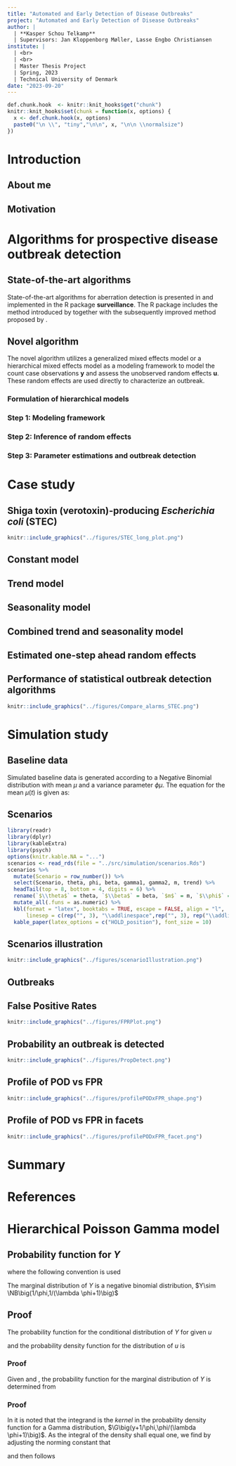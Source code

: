 ```yaml
---
title: "Automated and Early Detection of Disease Outbreaks"
project: "Automated and Early Detection of Disease Outbreaks"
author: |
  | **Kasper Schou Telkamp**
  | Supervisors: Jan Kloppenborg Møller, Lasse Engbo Christiansen
institute: |
  | <br>
  | <br>
  | Master Thesis Project
  | Spring, 2023
  | Technical University of Denmark
date: "2023-09-20"
---
```


```r
def.chunk.hook  <- knitr::knit_hooks$get("chunk")
knitr::knit_hooks$set(chunk = function(x, options) {
  x <- def.chunk.hook(x, options)
  paste0("\n \\", "tiny","\n\n", x, "\n\n \\normalsize")
})


```

# Introduction

## About me

\begin{columns}
\begin{column}{.48\textwidth}
\begin{itemize}
  \item MSc Eng., Quantitative Biology and Disease Modelling @ DTU
  \item Wife and three kids @ Vedbæk
  \item Passionate about e-Sports, particularly Counter Strike
\end{itemize}
\end{column}
\hfill
\begin{column}{.48\textwidth}
```r
knitr::include_graphics("../figures/family.jpg")
```
\end{column}
\end{columns}

## Motivation

\begin{columns}
\begin{column}{.58\textwidth}
\begin{itemize}
  \item Establishment of MiBa by SSI in 2010
  \item Great opportunity for data analysis
  \item No fully automated procedures in place at SSI
\end{itemize}
\end{column}
\hfill
\begin{column}{.38\textwidth}
```r
knitr::include_graphics("../figures/MiBaPetriComp.png")
knitr::include_graphics("../figures/MiBa.png")
```
\end{column}
\end{columns}

# Algorithms for prospective disease outbreak detection

## State-of-the-art algorithms

State-of-the-art algorithms for aberration detection is presented in \cite{Salmon_2016} and implemented in the R package **surveillance**. The R package includes the method introduced by \cite{Farrington_1996} together with the subsequently improved method proposed by \cite{Noufaily_2013}.

## Novel algorithm

The novel algorithm utilizes a generalized mixed effects model or a hierarchical mixed effects model as a modeling framework to model the count case observations $\boldsymbol y$ and assess the unobserved random effects $\boldsymbol u$. These random effects are used directly to characterize an outbreak.

### Formulation of hierarchical models
\only<1>{
\begin{align*}
  \mathbf{Pois}&\mathbf{son} \ \mathbf{Normal} & \mathbf{Pois}&\mathbf{son} \ \mathbf{Gamma} \\
  \boldsymbol{Y|u} &\sim \Pois \big( \boldsymbol{\lambda} \exp(\boldsymbol{u}) \big) & \boldsymbol{Y|u} &\sim \Pois (\boldsymbol{\lambda u}) \\
  \boldsymbol{u} &\sim \N(\boldsymbol{0},I\sigma^2) & \boldsymbol{u} &\sim \G(\boldsymbol 1/\phi,\phi)
\end{align*}
}
\only<2>{
\begin{align*}
  \mathbf{Pois}&\mathbf{son} \ \mathbf{Normal} & \mathbf{Pois}&\mathbf{son} \ \mathbf{Gamma} \\
  \boldsymbol{Y|u} &\sim \Pois \big( \boldsymbol{\lambda} \exp(\boldsymbol{u}) \big) & \boldsymbol{Y|u} &\sim \Pois (\boldsymbol{\lambda u}) \\
  \boldsymbol{u} &\sim \N(\boldsymbol{0},I\sigma^2) & \boldsymbol{u} &\sim \G(\boldsymbol 1/\phi,\phi) \\
  & & & \\
  & & Y&\sim\NB\big(1/\phi,1/(\lambda\phi+1)\big)
\end{align*}
}

### Step 1: Modeling framework

\begin{itemize}
  \item Assume a hierarchical Poisson Normal or Poisson Gamma model to reference data using a log link
  \item Incorporate covariates by supplying a model formula on the form
  \begin{equation}
    \log(\lambda_{it})=\boldsymbol x_{it}\boldsymbol \beta+\log(n_{it}), \quad i=1,\dots,m, \quad t=1,\dots,T
  \end{equation}
  \item Account for structural changes in the time series using a rolling window of width $k$
\end{itemize}

### Step 2: Inference of random effects

\begin{itemize}
  \item Infer one-step ahead random effects $\hat u_{i{t_1}}$ for each group using the fitted model
  \item Define outbreak detection threshold $U_{t_0}$ as a quantile of the second stage model's random effects distribution
  \item Use either a Gaussian or Gamma distribution with respective plug-in estimates
\end{itemize}

### Step 3: Parameter estimations and outbreak detection

\begin{itemize}
  \item Compare inferred random effects $\hat u_{i{t_1}}$ to a threshold $U_{t_0}$
  \item Raise and alarm if the inferred random effect exceeds the threshold, i.e. $\hat u_{i{t_1}}>U_{t_0}$
  \item Omit outbreak related observations from future parameter estimation
\end{itemize}

# Case study

## Shiga toxin (verotoxin)-producing *Escherichia coli* (STEC)

```r
knitr::include_graphics("../figures/STEC_long_plot.png")
```

## Constant model

\begin{equation}\label{eq:Agegroup}
  \log(\lambda_{it}) = \beta(ageGroup_{i}) + \log(n_{it})
\end{equation}

\begin{itemize}
  \item $\lambda_{it}$ is the outbreak intensity at time $t$ for age group $i$
  \item $\beta(ageGroup_{i})$ is the fixed effect specific to age group $i$
  \item $\log(n_{it})$ acts as an offset, accounting for the population size at time $t$ for age group $i$
\end{itemize}

## Trend model

\begin{equation}
  \log(\lambda_{it})=\beta(ageGroup_{i}) + \beta_{trend} t + \log(n_{it})
\end{equation}

\begin{itemize}
  \item In addition to constant model, includes a trend component
  \item $\beta_{trend}$ quantifies the rate of change in the outbreak intensity over time
\end{itemize}

## Seasonality model

\begin{equation}
\log(\lambda_{it})=\beta(ageGroup_{i})+ \sin \bigg(\frac{2\pi\cdot \tau_t}{12}\bigg) \beta_{\sin} + \cos \bigg(2\frac{\pi\cdot \tau_t}{12}\bigg) \beta_{\cos} + \log(n_{it})
\end{equation}

\begin{itemize}
  \item In addition to constant model, incorporates an annual seasonality pattern
  \item $\tau_t$ represents the time period $t$ within a year (1-12)
  \item $\beta_{\sin}$ and $\beta_{\cos}$ capture the effect of the seasonal pattern
\end{itemize}

## Combined trend and seasonality model

\begin{equation}\label{eq:AgegroupTrendSeasonality}
  \log(\lambda_{it})=\beta(ageGroup_{i}) + \beta_{trend} t + \sin \bigg(\frac{2\pi\cdot \tau_t}{12}\bigg) \beta_{\sin} + \cos \bigg(\frac{2\pi\cdot \tau_t}{12}\bigg)\beta_{\cos} + \log(n_{it})
\end{equation}

\begin{itemize}
  \item Builds upon previous models, combining trend and seasonality components
  \item Includes both $\beta_{trend}$, $\beta_{\sin}$, and $\beta_{\cos}$ parameters
\end{itemize}

## Estimated one-step ahead random effects

\begin{columns}
\begin{column}{.50\textwidth}
\begin{itemize}
  \item<1> A rolling window of width $k=36$ months is employed
  \item<1> The combined model minimizes the logarithmic score  
  \item<1> Upper bound $U_{t_0}$ is based on the $90\%$ quantile of the random effects distribution
  \item<1> If the one-step ahead random effects $u_{it_1}$ exceeds $U_{t_0}$ an alarm is raised
\end{itemize}
\vspace{.1cm}
\begin{itemize}
  \item<2> 30 alarms are generated using the Poisson Normal framework, while 31 alarms are generated using the Poisson Gamma framework.
  \item<2> A great number of alarms are generated in the period from March 2021 to March 2022
\end{itemize}
\end{column}
\hfill
\begin{column}{.46\textwidth}
```r
knitr::include_graphics("../figures/Compare_novel_STEC.png")
```
\end{column}
\end{columns}

## Performance of statistical outbreak detection algorithms

```r
knitr::include_graphics("../figures/Compare_alarms_STEC.png")
```

# Simulation study

## Baseline data

Simulated baseline data is generated according to a Negative Binomial distribution with mean $\mu$ and a variance parameter $\phi\mu$. The equation for the mean $\mu(t)$ is given as:

\begin{equation}
\mu(t)=\exp\Biggl(\theta+\beta_{trend} t+\sum_{j=1}^m \biggl(\gamma_1 \cos\Bigl(\frac{2\pi jt}{52}\Bigl) + \gamma_2 \sin \Bigl(\frac{2\pi jt}{52} \Bigl)\biggl)\Biggl)
\end{equation}


## Scenarios

```r
library(readr)
library(dplyr)
library(kableExtra)
library(psych)
options(knitr.kable.NA = "...")
scenarios <- read_rds(file = "../src/simulation/scenarios.Rds")
scenarios %>%
  mutate(Scenario = row_number()) %>%
  select(Scenario, theta, phi, beta, gamma1, gamma2, m, trend) %>%
  headTail(top = 8, bottom = 4, digits = 6) %>%
  rename(`$\\theta$` = theta, `$\\beta$` = beta, `$m$` = m, `$\\phi$` = phi, `$\\gamma_1$` = gamma1, `$\\gamma_2$` = gamma2, Trend = trend) %>%
  mutate_all(.funs = as.numeric) %>%
  kbl(format = "latex", booktabs = TRUE, escape = FALSE, align = "l",
      linesep = c(rep("", 3), "\\addlinespace",rep("", 3), rep("\\addlinespace",2),rep("", 3), "\\addlinespace")) %>%
  kable_paper(latex_options = c("HOLD_position"), font_size = 10)

```

## Scenarios illustration

```r
knitr::include_graphics("../figures/scenarioIllustration.png")
```

## Outbreaks

\begin{columns}
\begin{column}{.50\textwidth}
\begin{itemize}
  \item Four outbreaks during baseline weeks (313-575), one outbreak during current weeks (576-624)
  \item Random constant value $k$ is chosen
  \item Outbreak size $v$ is generated from a Poisson distribution with mean equal to $k$ times the standard deviation from the baseline data
  \item The $v$ outbreak cases are distributed randomly in time according to a discretized log-normal distribution represented as $Z \sim \lfloor \LN(0,0.5^2)\rfloor$
\end{itemize}
\end{column}
\hfill
\begin{column}{.46\textwidth}
```r
knitr::include_graphics("../figures/Realizations.png")
```
\end{column}
\end{columns}
## False Positive Rates

```r
knitr::include_graphics("../figures/FPRPlot.png")
```

## Probability an outbreak is detected

```r
knitr::include_graphics("../figures/PropDetect.png")
```

## Profile of POD vs FPR

```r
knitr::include_graphics("../figures/profilePODxFPR_shape.png")
```

## Profile of POD vs FPR in facets

```r
knitr::include_graphics("../figures/profilePODxFPR_facet.png")
```

# Summary

\begin{itemize}
  \item Easy incorporation of \textbf{covariates}
  \item Estimates are \textbf{consistent} across the two modeling frameworks
  \item Positively \textbf{identified outbreaks} coinciding with well-documented outbreaks
  \item Effectively \textbf{control the number of "false alarms"}
  \item Great potential in utilizing \textbf{MiBa-based surveillance}
\end{itemize}

# References

\printbibliography[heading=none]

# Hierarchical Poisson Gamma model

## Probability function for $Y$

\begin{equation} \label{eq:pdfMix}
  \begin{aligned}
    P[Y=y]&=g_{Y}(y;\boldsymbol \beta, \phi) \\
    &=\frac{\lambda^{y}}{y!\Gamma(1/\phi)\phi^{1/\phi}}\frac{\phi^{y+1/\phi}\Gamma(y+1/\phi)}{(\lambda \phi + 1)^{y+1/\phi}} \\
    &=\frac{\Gamma(y+1/\phi)}{\Gamma(1/\phi)y!}\frac{1}{(\lambda\phi+1)^{1/\phi}}\bigg(\frac{\lambda\phi}{\lambda\phi+1}\bigg)^{y} \\
    &=\begin{pmatrix} y+1/\phi-1 \\ y \end{pmatrix} \frac{1}{(\lambda\phi+1)^{1/\phi}}\bigg(\frac{\lambda\phi}{\lambda\phi+1}\bigg)^{y} \ , \quad \mathrm{for} \ y = 0, 1, 2, \dots
  \end{aligned}
\end{equation}

where the following convention is used

\begin{equation}
  \begin{pmatrix} z\\y \end{pmatrix} = \frac{\Gamma(z+1)}{\Gamma(z+1-y)y!}
\end{equation}

The marginal distribution of $Y$ is a negative binomial distribution, $Y\sim \NB\big(1/\phi,1/(\lambda \phi+1)\big)$

## Proof

The probability function for the conditional distribution of $Y$ for given $u$

\begin{equation}\label{eq:pdfPois}
  f_{Y|u}(y;u,\boldsymbol{\beta})=\frac{(\lambda u)^{y}}{y!}\exp(-\lambda u)
\end{equation}

and the probability density function for the distribution of $u$ is

\begin{equation} \label{eq:pdfGamma}
  f_{u}(u;\phi)=\frac{1}{\phi \Gamma(1/\phi)} \bigg(\frac{u}{\phi}\bigg)^{1/\phi-1} \exp (-u/\phi)
\end{equation}

### Proof

Given \eqref{eq:pdfPois} and \eqref{eq:pdfGamma}, the probability function for the marginal distribution of $Y$ is determined from

\begin{equation} \label{eq:marMix}
  \begin{aligned}
    g_{Y}(y;\beta,\phi)&=\int_{u=0}^\infty f_{Y|u}(y;u,\beta) f_{u}(u;\phi) \,du \\
    &=\int_{u=0}^\infty \frac{(\lambda u)^y}{y!} \exp (-\lambda u) \frac{1}{\phi \Gamma(1/\phi)} \bigg(\frac{u}{\phi}\bigg)^{1/\phi-1} \exp (-u /\phi) \,du\\
    &=\frac{\lambda^{y}}{y!\Gamma(1/\phi)\phi^{1/\phi}} \int_{u=0}^\infty u^{y+1/\phi-1} \exp \big(-u(\lambda \phi+1)/\phi\big) \,du
  \end{aligned}
\end{equation}

### Proof

In \eqref{eq:marMix} it is noted that the integrand is the *kernel* in the probability density function for a Gamma distribution, $\G\big(y+1/\phi,\phi/(\lambda \phi+1)\big)$. As the integral of the density shall equal one, we find by adjusting the norming constant that

\begin{equation}
  \int_{u=0}^\infty  u^{ y+ 1/\phi-1} \exp \Big(- u/\big(\phi/( \lambda \phi+1)\big)\Big) \,du = \frac{\phi^{ y+ 1/\phi}\Gamma( y+\boldsymbol 1/\phi)}{( \lambda \phi + 1)^{y+1/\phi}}
\end{equation}

and then \eqref{eq:pdfMix} follows



